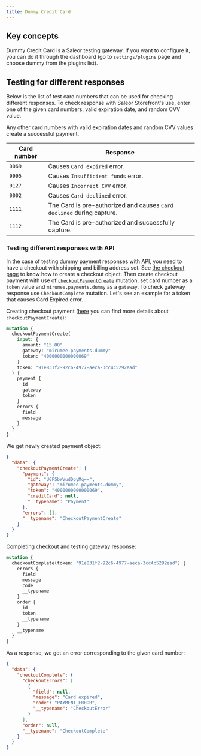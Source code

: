 ```yaml
---
title: Dummy Credit Card
---
```


## Key concepts

Dummy Credit Card is a Saleor testing gateway. If you want to configure it, you can do it
through the dashboard (go to `settings/plugins` page and choose dummy from the plugins list).

## Testing for different responses

Below is the list of test card numbers that can be used for checking different responses. To check response with Saleor Storefront's use, enter one of the given card numbers, valid expiration date, and random CVV value.

Any other card numbers with valid expiration dates and random CVV values create a successful payment.

| Card number | Response                                                              |
| ----------- | --------------------------------------------------------------------- |
| `0069`      | Causes `Card expired` error.                                          |
| `9995`      | Causes `Insufficient funds` error.                                    |
| `0127`      | Causes `Incorrect CVV` error.                                         |
| `0002`      | Causes `Card declined` error.                                         |
| `1111`      | The Card is pre-authorized and causes `Card declined` during capture. |
| `1112`      | The Card is pre-authorized and successfully capture.                  |

### Testing different responses with API

In the case of testing dummy payment responses with API, you need to have a checkout with shipping and billing address set. See [the checkout page](developer/checkout.mdx#creating-a-checkout-session)
to know how to create a checkout object.
Then create checkout payment with use of [`checkoutPaymentCreate`](docs/api-reference/checkout/mutations/checkout-payment-create.mdx) mutation,
set card number as a `token` value and `mirumee.payments.dummy` as a `gateway`.
To check gateway response use `CheckoutComplete` mutation.
Let's see an example for a token that causes Card Expired error.

Creating checkout payment ([here](/developer/checkout.mdx#selecting-a-payment-method)
you can find more details about `checkoutPaymentCreate`):

```graphql {2-9}
mutation {
  checkoutPaymentCreate(
    input: {
      amount: "15.00"
      gateway: "mirumee.payments.dummy"
      token: "4000000000000069"
    }
    token: "91e831f2-92c6-4977-aeca-3cc4c5292ead"
  ) {
    payment {
      id
      gateway
      token
    }
    errors {
      field
      message
    }
  }
}
```

We get newly created payment object:

```json
{
  "data": {
    "checkoutPaymentCreate": {
      "payment": {
        "id": "UGF5bWVudDoyMg==",
        "gateway": "mirumee.payments.dummy",
        "token": "4000000000000069",
        "creditCard": null,
        "__typename": "Payment"
      },
      "errors": [],
      "__typename": "CheckoutPaymentCreate"
    }
  }
}
```

Completing checkout and testing gateway response:

```graphql {2-4}
mutation {
  checkoutComplete(token: "91e831f2-92c6-4977-aeca-3cc4c5292ead") {
    errors {
      field
      message
      code
      __typename
    }
    order {
      id
      token
      __typename
    }
    __typename
  }
}
```

As a response, we get an error corresponding to the given card number:

```json {7-8}
{
  "data": {
    "checkoutComplete": {
      "checkoutErrors": [
        {
          "field": null,
          "message": "Card expired",
          "code": "PAYMENT_ERROR",
          "__typename": "CheckoutError"
        }
      ],
      "order": null,
      "__typename": "CheckoutComplete"
    }
  }
}
```
